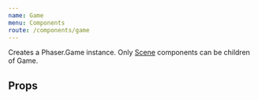 ```yaml
---
name: Game
menu: Components
route: /components/game
---
```



Creates a Phaser.Game instance. Only [Scene](/components/scene) components can be children of Game.

<Playground>
  <Game width={400} height={400} />
</Playground>

## Props

<Props of={Game} />
